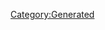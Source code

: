 {{Database/Costume/CostumeInfo
 |ID=117
 |DivaId=6
 |PrismCostumeId=17
 |Enabled=2
 |SkillId=17
 |EODICFLJAKO=False
 |AGBPBDODKBK=1
 |HMCOGDICFNB=1
 |LevelMax=4
 |HGBJODBCJDA=4
 |EGLDFPILJLG=0
 |GLEEPAFMPLO=False
 |IIELLEPEEFH=1370
}}
[[Category:Generated]]
